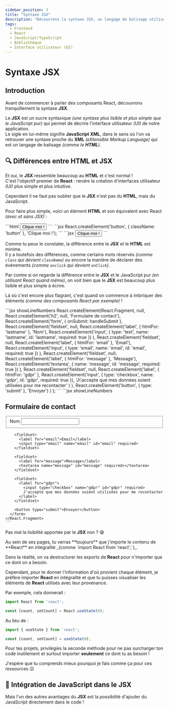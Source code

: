 ```yaml
---
sidebar_position: 3
title: "Syntaxe JSX"
description: "Découvrons la syntaxe JSX, un langage de balisage utilisé par React pour décrire l'interface utilisateur."
tags:
  - Frontend
  - React
  - JavaScript/TypeScript
  - Bibliothèque
  - Interface utilisateur (UI)
---
```



# Syntaxe JSX

## Introduction

Avant de commencer à parler des composants React, découvrons tranquillement la syntaxe **JSX**.

Le **JSX** est un sucre syntaxique _(une syntaxe plus lisible et plus simple que le JavaScript pur)_ qui permet de décrire l'interface utilisateur _(UI)_ de notre application.  
Le sigle en lui-même signifie **JavaScript XML**, dans le sens où l'on va retrouver une syntaxe proche du **XML** _(eXtensible Markup Language)_ qui est un langage de balisage _(comme le **HTML**)_.

## 🔍 Différences entre HTML et JSX

Et oui, le **JSX** ressemble beaucoup au **HTML** et c'est normal !  
C'est l'objectif premier de **React** : rendre la création d'interfaces utilisateur _(UI)_ plus simple et plus intuitive.

Cependant il ne faut pas oublier que le **JSX** n'est pas du **HTML**, mais du JavaScript.

Pour faire plus simple, voici un élément **HTML** et son équivalent avec React _(avec et sans JSX)_ :

<Tabs>
  <TabItem value="html" label="HTML">
    ```html
    <button class="button">Clique moi !</button>
    ```
  </TabItem>

  <TabItem value="react-no-jsx" label="React sans JSX">
    ```jsx
    React.createElement('button', { className: 'button' }, 'Clique moi !');
    ```
  </TabItem>

  <TabItem value="react-jsx" label="React avec JSX">
    ```jsx
    <button className="button">Clique moi !</button>
    ```
  </TabItem>
</Tabs>

Comme tu peux le constater, la différence entre le **JSX** et le **HTML** est minime.  
Il y a toutefois des différences, comme certains mots réservés _(comme `class` qui devient `className`)_ ou encore la manière de déclarer des événements _(comme `onclick` qui devient `onClick`)_.

Par contre si on regarde la différence entre le **JSX** et le JavaScript pur _(en utilisant React quand même)_, on voit bien que le **JSX** est beaucoup plus lisible et plus simple à écrire.

Là où c'est encore plus flagrant, c'est quand on commence à imbriquer des éléments _(comme des composants React par exemple)_ !

<Tabs>
  <TabItem value="react-no-jsx" label="React sans JSX">
    ```jsx showLineNumbers
    React.createElement(React.Fragment, null,
      React.createElement('h2', null, 'Formulaire de contact'),
      React.createElement('form', { onSubmit: handleSubmit },
        React.createElement('fieldset', null,
          React.createElement('label', { htmlFor: 'lastname' }, 'Nom'),
          React.createElement('input', { type: 'text', name: 'lastname', id: 'lastname', required: true })
        ),
        React.createElement('fieldset', null,
          React.createElement('label', { htmlFor: 'email' }, 'Email'),
          React.createElement('input', { type: 'email', name: 'email', id: 'email', required: true })
        ),
        React.createElement('fieldset', null,
          React.createElement('label', { htmlFor: 'message' }, 'Message'),
          React.createElement('textarea', { name: 'message', id: 'message', required: true })
        ),
        React.createElement('fieldset', null,
          React.createElement('label', { htmlFor: 'gdpr' },
            React.createElement('input', { type: 'checkbox', name: 'gdpr', id: 'gdpr', required: true }),
            'J\'accepte que mes données soient utilisées pour me recontacter'
          )
        ),
        React.createElement('button', { type: 'submit' }, 'Envoyer')
      )
    );
    ```
  </TabItem>

  <TabItem value="react-jsx" label="React avec JSX">
    ```jsx showLineNumbers
    <React.Fragment>
      <h2>Formulaire de contact</h2>
      <form onSubmit={handleSubmit}>
        <fieldset>
          <label htmlFor="lastname">Nom</label>
          <input type="text" name="lastname" id="lastname" required>
        </fieldset>
        
        <fieldset>
          <label for="email">Email</label>
          <input type="email" name="email" id="email" required>
        </fieldset>
        
        <fieldset>
          <label for="message">Message</label>
          <textarea name="message" id="message" required></textarea>
        </fieldset>

        <fieldset>
          <label for="gdpr">
            <input type="checkbox" name="gdpr" id="gdpr" required>
            J'accepte que mes données soient utilisées pour me recontacter
          </label>
        </fieldset>

        <button type="submit">Envoyer</button>
      </form>
    </React.Fragment>
    ```
  </TabItem>
</Tabs>

Pas mal la lisibilité apportée par le **JSX** non ? 😄

<Admonition type="warning" title="Importation de React et de ses exports">
  Au sein de ses pages, tu verras **toujours** que j'importe le contenu de **React** en intégralité _(comme `import React from 'react';`)_.

  Dans la réalité, on va destructurer les exports de **React** pour n'importer que ce dont on a besoin.

  Cependant, pour te donner l'information d'où provient chaque élément, je préfère importer **React** en intégralité et que tu puisses visualiser les éléments de **React** utilisés avec leur provenance.

  Par exemple, cela donnerait :
  ```jsx
  import React from 'react';

  const [count, setCount] = React.useState(0);
  ```

  Au lieu de :
  ```jsx
  import { useState } from 'react';

  const [count, setCount] = useState(0);
  ```

  Pour tes projets, privilégies la seconde méthode pour ne pas surcharger ton code inutilement et surtout importer **seulement** ce dont tu as besoin !

  J'espère que tu comprends mieux pourquoi je fais comme ça pour ces ressources 😉
</Admonition>

## 🧩 Intégration de JavaScript dans le JSX

Mais l'un des autres avantages du **JSX** est la possibilité d'ajouter du JavaScript directement dans le code !